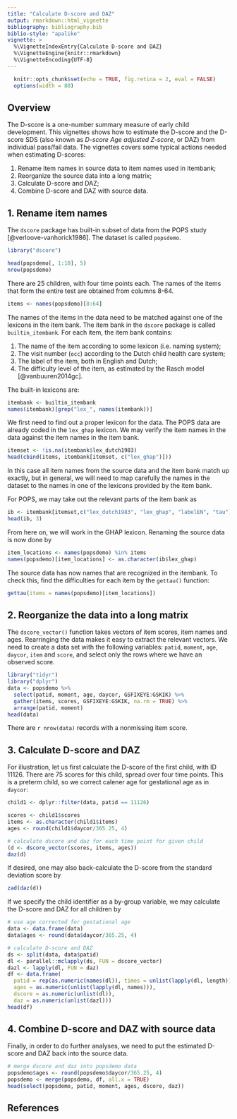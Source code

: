 ---
title: "Calculate D-score and DAZ"
output: rmarkdown::html_vignette
bibliography: bibliography.bib
biblio-style: "apalike"
vignette: >
  %\VignetteIndexEntry{Calculate D-score and DAZ}
  %\VignetteEngine{knitr::rmarkdown}
  %\VignetteEncoding{UTF-8}
---

```{r setup, include=FALSE}
  knitr::opts_chunk$set(echo = TRUE, fig.retina = 2, eval = FALSE)
  options(width = 80)
```

## Overview

The D-score is a one-number summary measure of early child development. This vignettes shows how to estimate the D-score and the D-score SDS (also known as *D-score Age adjusted Z-score*, or DAZ) from individual pass/fail data. The vignettes covers some typical actions needed when estimating D-scores:

1. Rename item names in source data to item names used in itembank;
2. Reorganize the source data into a long matrix;
3. Calculate D-score and DAZ;
4. Combine D-score and DAZ with source data.

## 1. Rename item names

The `dscore` package has built-in subset of data from the POPS study [@verloove-vanhorick1986]. The dataset is called `popsdemo`.

```{r rename}
library("dscore")

head(popsdemo[, 1:10], 5)
nrow(popsdemo)
```

There are 25 children, with four time points each. The names of the items that form the entire test are obtained from columns 8-64.
```{r}
items <- names(popsdemo)[8:64]
```

The names of the items in the data need to be matched against one of the lexicons in the item bank. The item bank in the `dscore` package is called `builtin_itembank`. For each item, the item bank contains: 

1. The name of the item according to some lexicon (i.e. naming system);
2. The visit number (`occ`) according to the Dutch child health care system; 
2. The label of the item, both in English and Dutch;
3. The difficulty level of the item, as estimated by the Rasch model [@vanbuuren2014gc].

The built-in lexicons are:

```{r}
itembank <- builtin_itembank
names(itembank)[grep("lex_", names(itembank))]
```

We first need to find out a proper lexicon for the data. The POPS data are already coded in the
`lex_ghap` lexicon. We may verify the item names in the data against the item names in the item bank.

```{r}
itemset <- !is.na(itembank$lex_dutch1983)
head(cbind(items, itembank[itemset, c("lex_ghap")]))
```

In this case all item names from the source data and the item bank match up exactly, but in general, we will need to map carefully the names in the dataset to the names in one of the lexicons provided by the item bank. 

For POPS, we may take out the relevant parts of the item bank as

```{r}
ib <- itembank[itemset,c("lex_dutch1983", "lex_ghap", "labelEN", "tau")]
head(ib, 3)
```

From here on, we will work in the GHAP lexicon. Renaming the source data is now done by

```{r}
item_locations <- names(popsdemo) %in% items
names(popsdemo)[item_locations] <- as.character(ib$lex_ghap)
```

The source data has now names that are recognized in the itembank. To check this, find the difficulties for each item by the `gettau()` function:

```{r}
gettau(items = names(popsdemo)[item_locations])
```

## 2. Reorganize the data into a long matrix

The `dscore_vector()` function takes vectors of item scores, item names and ages. Rearringing the data makes it easy to extract the relevant vectors. We need to create a data set with the following variables: `patid`, `moment`, `age`, `daycor`, `item` and `score`, and select only the rows where we have an observed score.

```{r warnings=FALSE, message=FALSE}
library("tidyr")
library("dplyr")
data <- popsdemo %>% 
  select(patid, moment, age, daycor, GSFIXEYE:GSKIK) %>%
  gather(items, scores, GSFIXEYE:GSKIK, na.rm = TRUE) %>%
  arrange(patid, moment)
head(data)
```

There are `r nrow(data)` records with a nonmissing item score.

## 3. Calculate D-score and DAZ

For illustration, let us first calculate the D-score of the first child, with ID 11126. There are 75 scores for this child, spread over four time points. This is a preterm child, so we correct calener age for gestational age as in `daycor`:

```{r eval=FALSE}
child1 <- dplyr::filter(data, patid == 11126)

scores <- child1$scores
items <- as.character(child1$items)
ages <- round(child1$daycor/365.25, 4)

# calculate dscore and daz for each time point for given child
(d <- dscore_vector(scores, items, ages))
daz(d)
```

If desired, one may also back-calculate the D-score from the standard deviation score by 
```{r eval=FALSE}
zad(daz(d))
```

If we specify the child identifier \code{patid} as a by-group variable, 
we may calculate the D-score and DAZ for all children by

```{r eval=FALSE}
# use age corrected for gestational age
data <- data.frame(data)
data$ages <- round(data$daycor/365.25, 4)

# calculate D-score and DAZ
ds <- split(data, data$patid)
dl <- parallel::mclapply(ds, FUN = dscore_vector)
dazl <- lapply(dl, FUN = daz)
df <- data.frame(
  patid = rep(as.numeric(names(dl)), times = unlist(lapply(dl, length))),
  ages = as.numeric(unlist(lapply(dl, names))),
  dscore = as.numeric(unlist(dl)),
  daz = as.numeric(unlist(dazl)))
head(df)
```

## 4. Combine D-score and DAZ with source data

Finally, in order to do further analyses, we need to put the estimated D-score and DAZ back into the source data.

```{r eval=FALSE}
# merge dscore and daz into popsdemo data
popsdemo$ages <- round(popsdemo$daycor/365.25, 4)
popsdemo <- merge(popsdemo, df, all.x = TRUE)
head(select(popsdemo, patid, moment, ages, dscore, daz))
```

## References

